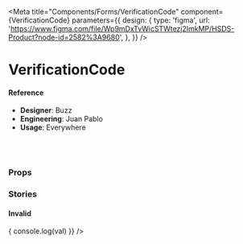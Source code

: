 
<Meta
  title="Components/Forms/VerificationCode"
  component={VerificationCode}
  parameters={{
    design: {
      type: 'figma',
      url:
        'https://www.figma.com/file/Wp9mDxTvWicSTWtezj2ImkMP/HSDS-Product?node-id=2582%3A9680',
    },
  }}
/>

# VerificationCode

<Preview>
  <Story name="default">
    <VerificationCode />
  </Story>
</Preview>

#### Reference

- **Designer**: Buzz
- **Engineering**: Juan Pablo
- **Usage**: Everywhere

<br />
<br />

### Props

<Props of={VerificationCode} />

### Stories

#### Invalid

<Preview>
  <Story name="Invalid">
    <VerificationCode
      isValid={false}
      onChange={val => {
        console.log(val)
      }}
    />
  </Story>
</Preview>
